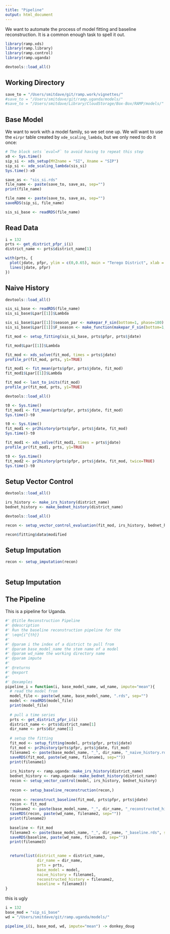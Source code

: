 ```yaml
---
title: "Pipeline"
output: html_document
---
```


We want to automate the process of model fitting and baseline reconstruction. It is a common enough task to spell it out. 

```r
library(ramp.xds)
library(ramp.library)
library(ramp.control)
library(ramp.uganda)
```

```r
devtools::load_all()
```

## Working Directory

```r
save_to = "/Users/smitdave/git/ramp.work/vignettes/"
#save_to = "/Users/smitdave/git/ramp.uganda/models/"
#save_to = "/Users/smitdave/Library/CloudStorage/Box-Box/RAMP/models/" 
```


## Base Model 

We want to work with a model family, so we set one up. We will want to use the `eirpr` table created by `xde_scaling_lambda`, but we only need to do it once: 

```r
# The block sets `eval=F` to avoid having to repeat this step
x0 <- Sys.time()
sip_si <- xds_setup(MYZname = "SI", Xname = "SIP")
sip_si <- xde_scaling_lambda(sis_si)
Sys.time()-x0
```

```r
save_as <- "sis_si.rds" 
file_name <- paste(save_to, save_as, sep="")
print(file_name)
```

```r
file_name <- paste(save_to, save_as, sep="")
saveRDS(sip_si, file_name)
```

```r
sis_si_base <- readRDS(file_name)
```

## Read Data 


```r
i = 132
prts <- get_district_pfpr_i(i)
district_name <- prts$district_name[1]
```


```r
with(prts, {
  plot(jdate, pfpr, ylim = c(0,0.65), main = "Terego District", xlab = "Julian Date (day 1 is Jan 1, 2015)", ylab = "PR") 
  lines(jdate, pfpr)
})
```
## Naive History

```r
devtools::load_all()
```

```r
sis_si_base <- readRDS(file_name)
sis_si_base$Lpar[[1]]$Lambda
```

```r
sis_si_base$Lpar[[1]]$season_par <- makepar_F_sin(bottom=1, phase=180) 
sis_si_base$Lpar[[1]]$F_season <- make_function(makepar_F_sin(bottom=1,phase=180))
```


```r
fit_mod <- setup_fitting(sis_si_base, prts$pfpr, prts$jdate)

fit_mod$Lpar[[1]]$Lambda
```

```r
fit_mod <- xds_solve(fit_mod, times = prts$jdate)
profile_pr(fit_mod, prts, y1=TRUE)
```

```r
fit_mod1 <- fit_mean(prts$pfpr, prts$jdate, fit_mod)
fit_mod1$Lpar[[1]]$Lambda
```




```r
fit_mod <- last_to_inits(fit_mod) 
profile_pr(fit_mod, prts, y1=TRUE)
```

```r
devtools::load_all()
```

```r
t0 <- Sys.time()
fit_mod1 <- fit_mean(prts$pfpr, prts$jdate, fit_mod)
Sys.time()-t0
```


```r
t0 <- Sys.time()
fit_mod1 <- pr2history(prts$pfpr, prts$jdate, fit_mod)
Sys.time()-t0
```
```r
fit_mod1 <- xds_solve(fit_mod1, times = prts$jdate)
profile_pr(fit_mod1, prts, y1=TRUE)
```

```r
t0 <- Sys.time()
fit_mod2 <- pr2history(prts$pfpr, prts$jdate, fit_mod, twice=TRUE)
Sys.time()-t0
```
## Setup Vector Control
```r
devtools::load_all()
```

```r
irs_history <- make_irs_history(district_name)
bednet_history <- make_bednet_history(district_name)
```

```r
devtools::load_all()
```

```r
recon <- setup_vector_control_evaluation(fit_mod, irs_history, bednet_history)
```

```r
recon$fitting$data$modified
```

## Setup Imputation 

```r
recon <- setup_imputation(recon)
```

```r

```

## Setup Imputation 

## The Pipeline

This is a pipeline for Uganda. 

```r
#' @title Reconstruction Pipeline 
#' @description 
#' Run the baseline reconstruction pipeline for the 
#' \eqn{i^{th}} 
#' 
#' @param i the index of a district to pull from  
#' @param base_model_name the stem name of a model   
#' @param wd_name the working directory name 
#' @param impute 
#'
#' @returns
#' @export
#'
#' @examples
pipeline_i = function(i, base_model_name, wd_name, impute="mean"){
  # read the model from 
  model_file <- paste(wd_name, base_model_name, ".rds", sep="")
  model <- readRDS(model_file)
  print(model_file)
  
  # pull a time series  
  prts <- get_district_pfpr_i(i)
  district_name <- prts$district_name[1]
  dir_name <- prts$dir_name[1]
  
  # setup the fitting 
  fit_mod <- setup_fitting(model, prts$pfpr, prts$jdate)
  fit_mod <- pr2history(prts$pfpr, prts$jdate, fit_mod)
  filename1 <- paste(base_model_name, "_", dir_name, "_naive_history.rds", sep="") 
  saveRDS(fit_mod, paste(wd_name, filename1, sep=""))
  print(filename1)
  
  irs_history <- ramp.uganda::make_irs_history(district_name)
  bednet_history <- ramp.uganda::make_bednet_history(district_name)
  recon <- setup_vector_control(model, irs_history, bednet_history)
 
  recon <- setup_baseline_reconstruction(recon,)
  
  recon <- reconstruct_baseline(fit_mod, prts$pfpr, prts$jdate) 
  recon <- fit_mod
  filename2 <- paste(base_model_name, "_", dir_name, "_reconstructed_history.rds", sep="") 
  saveRDS(recon, paste(wd_name, filename2, sep=""))
  print(filename2)
  
  baseline <- fit_mod 
  filename3 <- paste(base_model_name, "_", dir_name, "_baseline.rds", sep="") 
  saveRDS(baseline, paste(wd_name, filename3, sep=""))
  print(filename3)
  

  return(list(district_name = district_name, 
              dir_name = dir_name, 
              prts = prts, 
              base_model = model,
              naive_history = filename1, 
              reconstructed_history = filename2,
              baseline = filename3)) 
}

```

this is ugly 

```r
i = 132
base_mod = "sip_si_base" 
wd = "/Users/smitdave/git/ramp.uganda/models/"

pipeline_i(i, base_mod, wd, impute="mean") -> donkey_doug
```
